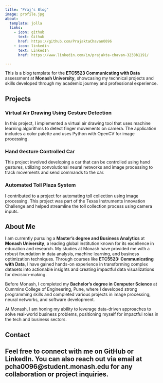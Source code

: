 ```yaml
---
title: "Praj's Blog"
image: profile.jpg
about:
  template: jolla
  links:
    - icon: github
      text: Github
      href: https://github.com/PrajaktaChavan0096
    - icon: linkedin
      text: LinkedIn
      href: https://www.linkedin.com/in/prajakta-chavan-3238b1191/

---
```


This is a blog template for the **ETC5523 Communicating with Data** assessment at **Monash University**, showcasing my technical projects and skills developed through my academic journey and professional experience.

## Projects

### Virtual Air Drawing Using Gesture Detection
In this project, I implemented a virtual air drawing tool that uses machine learning algorithms to detect finger movements on camera. The application includes a color palette and uses Python with OpenCV for image processing.

### Hand Gesture Controlled Car
This project involved developing a car that can be controlled using hand gestures, utilizing convolutional neural networks and image processing to track movements and send commands to the car.

### Automated Toll Plaza System
I contributed to a project for automating toll collection using image processing. This project was part of the Texas Instruments Innovation Challenge and helped streamline the toll collection process using camera inputs.

## About Me

I am currently pursuing a **Master's degree and Business Analytics** at **Monash University**, a leading global institution known for its excellence in education and research. My studies at Monash have provided me with a robust foundation in data analysis, machine learning, and business optimization techniques. Through courses like **ETC5523: Communicating with Data**, I have gained hands-on experience in transforming complex datasets into actionable insights and creating impactful data visualizations for decision-making.

Before Monash, I completed my **Bachelor's degree in Computer Science** at Cummins College of Engineering, Pune, where I developed strong programming skills and completed various projects in image processing, neural networks, and software development.

At Monash, I am honing my ability to leverage data-driven approaches to solve real-world business problems, positioning myself for impactful roles in the tech and business sectors.

## Contact

Feel free to connect with me on GitHub or LinkedIn. You can also reach out via email at pcha0096@student.monash.edu for any collaboration or project inquiries.
---
